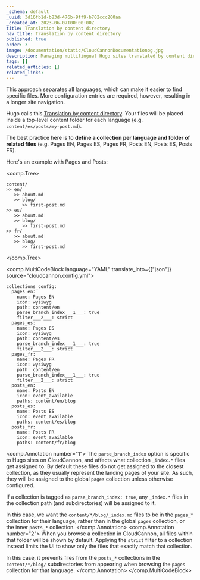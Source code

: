 ```yaml
---
_schema: default
_uuid: 3d16fb1d-b83d-476b-9ff9-b702ccc200aa
_created_at: 2023-06-07T00:00:00Z
title: Translation by content directory
nav_title: Translation by content directory
published: true
order: 3
image: /documentation/static/CloudCannonDocumentationog.jpg
description: Managing multilingual Hugo sites translated by content directory/folder.
tags: []
related_articles: []
related_links:
---
```

This approach separates all languages, which can make it easier to find specific files. More configuration entries are required, however, resulting in a longer site navigation.

Hugo calls this [Translation by content directory](https://gohugo.io/content-management/multilingual/#translation-by-content-directory). Your files will be placed inside a top-level content folder for each language (e.g. `content/es/posts/my-post.md`).

The best practice here is to **define a collection per language and folder of related files** (e.g. Pages EN, Pages ES, Pages FR, Posts EN, Posts ES, Posts FR).

Here's an example with Pages and Posts:

<comp.Tree>
```
content/
>> en/
   >> about.md
   >> blog/
      >> first-post.md
>> es/
   >> about.md
   >> blog/
      >> first-post.md
>> fr/
   >> about.md
   >> blog/
      >> first-post.md
```
</comp.Tree>

<comp.MultiCodeBlock language="YAML" translate_into={["json"]} source="cloudcannon.config.yml">
```
collections_config:
  pages_en:
    name: Pages EN
    icon: wysiwyg
    path: content/en
    parse_branch_index___1___: true
    filter___2___: strict
  pages_es:
    name: Pages ES
    icon: wysiwyg
    path: content/es
    parse_branch_index___1___: true
    filter___2___: strict
  pages_fr:
    name: Pages FR
    icon: wysiwyg
    path: content/en
    parse_branch_index___1___: true
    filter___2___: strict
  posts_en:
    name: Posts EN
    icon: event_available
    paths: content/en/blog
  posts_es:
    name: Posts ES
    icon: event_available
    paths: content/es/blog
  posts_fr:
    name: Posts FR
    icon: event_available
    paths: content/fr/blog
```
<comp.Annotation number="1">
  The `parse_branch_index` option is specific to Hugo sites on CloudCannon, and affects what collection `_index.*` files get assigned to.
  By default these files do not get assigned to the closest collection, as they usually represent the landing pages of your site.
  As such, they will be assigned to the global `pages` collection unless otherwise configured.

  If a collection is tagged as `parse_branch_index: true`, any `_index.*` files in the collection path (and subdirectories) will be assigned
  to it.
  
  In this case, we want the `content/*/blog/_index.md` files to be in the `pages_*` collection for their language,
  rather than in the global `pages` collection, or the inner `posts_*` collection.
</comp.Annotation>
<comp.Annotation number="2">
  When you browse a collection in CloudCannon, all files within that folder will be shown by default. 
  Applying the `strict` filter to a collection instead limits the UI to show only the files that exactly match that collection.

  In this case, it prevents files from the `posts_*` collections in the `content/*/blog/` subdirectories
  from appearing when browsing the `pages` collection for that language.
</comp.Annotation>
</comp.MultiCodeBlock>
